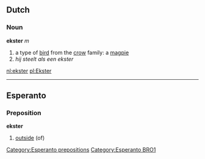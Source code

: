 ==Dutch==
===Noun===
'''ekster''' ''m''

# a type of [[bird]] from the [[crow]] family: a [[magpie]]
#''hij steelt als een ekster''

[[nl:ekster]]
[[pl:Ekster]]
----
==Esperanto==
===Preposition===
'''ekster'''
# [[outside]] (of)
[[Category:Esperanto prepositions]]
[[Category:Esperanto BRO1]]